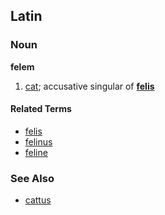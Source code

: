 ==Latin==
===Noun===
'''felem'''

# [[cat]]; accusative singular of '''[[felis]]'''

====Related Terms====
*[[felis]]
*[[felinus]]
*[[feline]]

===See Also===
*[[cattus]]
